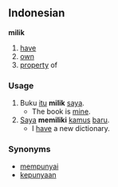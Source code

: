 {{rfc}}
== Indonesian ==
<!-- looks like multiple parts of speech -->
'''milik'''

# [[have]]
# [[own]]
# [[property]] of

=== Usage ===
# Buku [[itu]] '''milik''' [[saya]].
#* The book is [[mine]].
# [[Saya]] '''memiliki''' [[kamus]] [[baru]].
#* I [[have]] a new dictionary.

=== Synonyms ===
* [[punya|mempunyai]]
* [[punya|kepunyaan]]